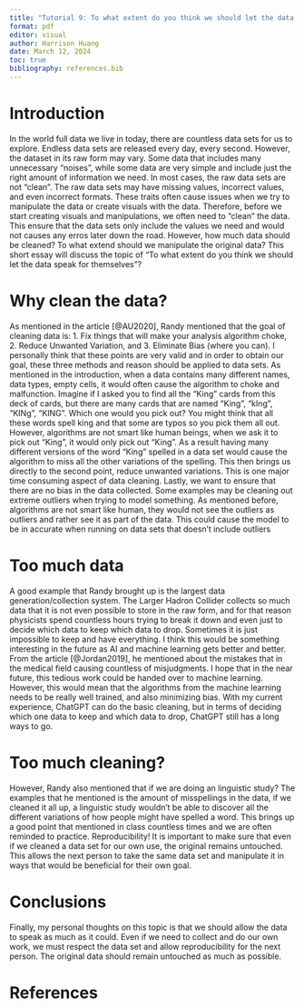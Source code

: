 ```yaml
---
title: "Tutorial 9: To what extent do you think we should let the data speak for themselves? "
format: pdf
editor: visual
author: Harrison Huang
date: March 12, 2024
toc: true
bibliography: references.bib
---
```


# Introduction 
In the world full data we live in today, there are countless data sets for us to explore. Endless data sets are released every day, every second. However, the dataset in its raw form may vary. Some data that includes many unnecessary "noises", while some data are very simple and include just the right amount of information we need. In most cases, the raw data sets are not "clean". The raw data sets may have missing values, incorrect values, and even incorrect formats. These traits often cause issues when we try to manipulate the data or create visuals with the data. Therefore, before we start creating visuals and manipulations, we often need to "clean" the data. This ensure that the data sets only include the values we need and would not causes any erros later down the road. However, how much data should be cleaned? To what extend should we manipulate the original data? This short essay will discuss the topic of "To what extent do you think we should let the data speak for themselves"?  


# Why clean the data?
As mentioned in the article [@AU2020], Randy mentioned that the goal of cleaning data is: 1. Fix things that will make your analysis algorithm choke, 2. Reduce Unwanted Variation, and 3. Eliminate Bias (where you can). I personally think that these points are very valid and in order to obtain our goal, these three methods and reason should be applied to data sets. As mentioned in the introduction, when a data contains many different names, data types, empty cells, it would often cause the algorithm to choke and malfunction. Imagine if I asked you to find all the "King" cards from this deck of cards, but there are many cards that are named "King", "kIng", "KINg", "KING". Which one would you pick out? You might think that all these words spell king and that some are typos so you pick them all out. However, algorithms are not smart like human beings, when we ask it to pick out "King", it would only pick out "King". As a result having many different versions of the word "King" spelled in a data set would cause the algorithm to miss all the other variations of the spelling. This then brings us directly to the second point, reduce unwanted variations. This is one major time consuming aspect of data cleaning. Lastly, we want to ensure that there are no bias in the data collected. Some examples may be cleaning out extreme outliers when trying to model something. As mentioned before, algorithms are not smart like human, they would not see the outliers as outliers and rather see it as part of the data. This could cause the model to be in accurate when running on data sets that doesn't include outliers 

# Too much data
A good example that Randy brought up is the largest data generation/collection system. The Larger Hadron Collider collects so much data that it is not even possible to store in the raw form, and for that reason physicists spend countless hours trying to break it down and even just to decide which data to keep which data to drop. Sometimes it is just impossible to keep and have everything. I think this would be something interesting in the future as AI and machine learning gets better and better. From the article [@Jordan2019], he mentioned about the mistakes that in the medical field causing countless of misjudgments. I hope that in the near future, this tedious work could be handed over to machine learning. However, this would mean that the algorithms from the machine learning needs to be really well trained, and also minimizing bias. With my current experience, ChatGPT can do the basic cleaning, but in terms of deciding which one data to keep and which data to drop, ChatGPT still has a long ways to go. 

# Too much cleaning?
However, Randy also mentioned that if we are doing an linguistic study? The examples that he mentioned is the amount of misspellings in the data, if we cleaned it all up, a linguistic study wouldn't be able to discover all the different variations of how people might have spelled a word. This brings up a good point that mentioned in class countless times and we are often reminded to practice. Reproducibility! It is important to make sure that even if we cleaned a data set for our own use, the original remains untouched. This allows the next person to take the same data set and manipulate it in ways that would be beneficial for their own goal.  


# Conclusions
Finally, my personal thoughts on this topic is that we should allow the data to speak as much as it could. Even if we need to collect and do our own work, we must respect the data set and allow reproducibility for the next person. The original data should remain untouched as much as possible. 


# References

\newpage
